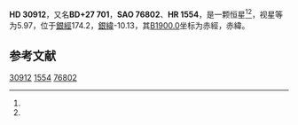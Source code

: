 {{Starbox begin
| name = HD 30912
}}
{{Starbox observe
| epoch = [[J2000.0|J2000.0]]
| constell = {{星座名待查}}<ref name=SIMBAD>{{cite web
 | url=http://simbad.u-strasbg.fr/simbad/sim-id?Ident=HR+1554
 | title=Pulsating variable Star
 | publisher=Centre de Données astronomiques de Strasbourg
 | work=SIMBAD
 | accessdate=2012-07-13
 | archive-date=2016-03-18
 | archive-url=https://web.archive.org/web/20160318182220/http://simbad.u-strasbg.fr/simbad/sim-id?Ident=HR+1554
 | dead-url=no
 }}</ref><ref name=DATA>{{cite web
 | url=http://vizier.u-strasbg.fr/viz-bin/VizieR-5?-out.add=.&-source=5050&-corr=PK=HR&-out.max=9999&HR=1554
 | title=VizieR Detailed Page
 | accessdate=2012-07-13
 | archive-date=2016-03-04
 | archive-url=https://web.archive.org/web/20160304213257/http://vizier.u-strasbg.fr/viz-bin/VizieR-5?-out.add=.&-source=5050&-corr=PK=HR&-out.max=9999&HR=1554
 | dead-url=no
 }}</ref>
| 星官 = 
| ra = {{RA|4|52|47.1}}<ref name=SIMBAD /><ref name=DATA />
| dec = {{DEC|+27|53|51}}<ref name=SIMBAD /><ref name=DATA />
| appmag_v = 5.97<ref name=SIMBAD /><ref name=DATA />
}}
{{Starbox character
| class = F2IV<ref name=SIMBAD /><ref name=DATA />
| b-v = 0.37<ref name=SIMBAD /><ref name=DATA />
| u-b = 0.16<ref name=SIMBAD /><ref name=DATA />
| r-i = <ref name=SIMBAD /><ref name=DATA />
| variable = 
}}
{{Starbox astrometry
| radial_v = 0.16
| prop_mo_ra = 38
| parallax = 
| p_error = 
}}
{{Starbox catalog
| names =BD+27 701，[[SAO星表|SAO]] 76802，[[HD星表|HD]] 30912，[[HR星表|HR]] 1554}}
{{Starbox reference |Simbad=HR+1554}}
{{Starbox end}}

'''HD 30912'''，又名'''BD+27 701'''，'''SAO 76802'''、'''HR 1554'''，是一颗恒星<ref name=SIMBAD /><ref name=DATA />，视星等为5.97，位于[[銀道座標系|銀經]]174.2，[[銀道座標系|銀緯]]-10.13，其[[B1900.0|B1900.0]]坐标为赤經{{RA|4|46|32.2}}，赤緯{{DEC|+27|-10.13|49}}。

== 参考文献 ==
{{reflist}}

{{star-stub}}

[[Category:HD和HDE天體|30912]]
[[Category:HR天體|1554]]
[[Category:SAO天體|76802]]